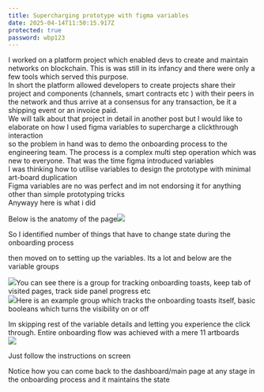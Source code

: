 ```yaml
---
title: Supercharging prototype with figma variables
date: 2025-04-14T11:50:15.917Z
protected: true
password: wbp123
---
```


I worked on a platform project which enabled devs to create and maintain networks on blockchain. This is was still in its infancy and there were only a few tools which served this purpose.\
In short the platform allowed developers to create projects share their project and components (channels, smart contracts etc ) with their peers in the network and thus arrive at a consensus for any transaction, be it a shipping event or an invoice paid. \
We will talk about that project in detail in another post but I would like to elaborate on how I used figma variables to supercharge a clickthrough interaction\
so the problem in hand was to demo the onboarding process to the engineering team. The process is a complex multi step operation which was new to everyone. That was the time figma introduced variables\
I was thinking how to utilise variables to design the prototype with minimal art-board duplication\
Figma variables are no was perfect and im not endorsing it for anything other than simple prototyping tricks\
Anywayy here is what i did

Below is the anatomy of the page![](https://res.cloudinary.com/dhuk11prd/image/upload/v1744633543/portfolio-tina/WBP/Screenshot_2025-04-14_at_5.54.52_PM_gmvwe3.png)

So I identified number of things that have to change state during the onboarding process

then moved on to setting up the variables. Its a lot and below are the variable groups

![](https://res.cloudinary.com/dhuk11prd/image/upload/v1744638855/portfolio-tina/WBP/Screenshot_2025-04-14_at_7.24.03_PM_wccixo.png)You can see there is a group for tracking onboarding toasts, keep tab of visited pages, track side panel progress etc\
![](https://res.cloudinary.com/dhuk11prd/image/upload/v1744638944/portfolio-tina/WBP/Screenshot_2025-04-14_at_5.48.13_PM_hkfjy7.png)Here is an example group which tracks the onboarding toasts itself, basic booleans which turns the visibility on or off

Im skipping rest of the variable details and letting you experience the click through. Entire onboarding flow was achieved with a mere 11 artboards\
![](https://res.cloudinary.com/dhuk11prd/image/upload/v1744639444/portfolio-tina/WBP/User_onboarding_-_HLF_eduz97.png)

Just follow the instructions on screen

Notice how you can come back to the dashboard/main page at any stage in the onboarding process and it maintains the state

<FigmaPrototype url="https://embed.figma.com/proto/RdcWuVBCHRFamuytjkTPB7/WBP---variables-demo?page-id=82785%3A94963&node-id=82785-94965&viewport=5802%2C2115%2C0.54&scaling=scale-down-width&content-scaling=fixed&starting-point-node-id=82785%3A94965&embed-host=share" width="1080" height="800" />
